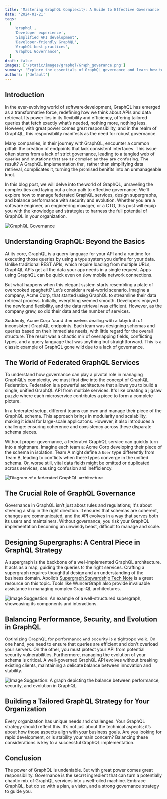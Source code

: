 ```yaml
---
title: 'Mastering GraphQL Complexity: A Guide to Effective Governance'
date: '2024-01-21'
tags:
  [
    'graphql',
    'Developer experience',
    'Simplified API development',
    'Developer-friendly GraphQL',
    'GraphQL best practices',
    'GraphQL Governance',
  ]
draft: false
images: ['/static/images/graphql/Graph_goverance.png']
summary: 'Explore the essentials of GraphQL governance and learn how to simplify complex GraphQL APIs in our comprehensive guide. Master the best practices for streamlined API management and enhance your GraphQL strategy with our expert insights. Perfect for software engineers, managers, and CTOs.'
authors: ['default']
---
```


## Introduction

In the ever-evolving world of software development, GraphQL has emerged as a transformative force, redefining how we think about APIs and data retrieval. Its power lies in its flexibility and efficiency, offering tailored queries that fetch exactly what’s needed, nothing more, nothing less. However, with great power comes great responsibility, and in the realm of GraphQL, this responsibility manifests as the need for robust governance.

Many companies, in their journey with GraphQL, encounter a common pitfall: the creation of endpoints that lack consistent interfaces. This issue often stems from a lack of strict governance, leading to a tangled web of queries and mutations that are as complex as they are confusing. The result? A GraphQL implementation that, rather than simplifying data retrieval, complicates it, turning the promised benifits into an unmanageable knot.

In this blog post, we will delve into the world of GraphQL, unraveling the complexities and laying out a clear path to effective governance. We’ll explore how to manage federated GraphQL services, design supergraphs, and balance performance with security and evolution. Whether you are a software engineer, an engineering manager, or a CTO, this post will equip you with the knowledge and strategies to harness the full potential of GraphQL in your organization.

![GraphQL Governance](/static/images/graphql/Graph_goverance.png)

## Understanding GraphQL: Beyond the Basics

At its core, GraphQL is a query language for your API and a runtime for executing those queries by using a type system you define for your data. Unlike traditional REST APIs, which require loading from multiple URLs, GraphQL APIs get all the data your app needs in a single request. Apps using GraphQL can be quick even on slow mobile network connections.

But what happens when this elegant system starts resembling a plate of overcooked spaghetti? Let’s consider a real-world scenario. Imagine a company, Acme Corp, that started using GraphQL to streamline their data retrieval process. Initially, everything seemed smooth. Developers enjoyed the newfound flexibility, and the data retrieval was efficient. However, as the company grew, so did their data and the number of services.

Suddenly, Acme Corp found themselves dealing with a labyrinth of inconsistent GraphQL endpoints. Each team was designing schemas and queries based on their immediate needs, with little regard for the overall structure. The result was a chaotic mix of overlapping fields, conflicting types, and a query language that was anything but straightforward. This is a classic example of GraphQL gone wild due to a lack of governance.

## The World of Federated GraphQL Services

To understand how governance can play a pivotal role in managing GraphQL’s complexity, we must first dive into the concept of GraphQL Federation. Federation is a powerful architecture that allows you to build a single, unified GraphQL API from multiple services. It's like creating a jigsaw puzzle where each microservice contributes a piece to form a complete picture.

In a federated setup, different teams can own and manage their piece of the GraphQL schema. This approach brings in modularity and scalability, making it ideal for large-scale applications. However, it also introduces a challenge: ensuring coherence and consistency across these disparate schema pieces.

Without proper governance, a federated GraphQL service can quickly turn into a nightmare. Imagine each team at Acme Corp developing their piece of the schema in isolation. Team A might define a `User` type differently from Team B, leading to conflicts when these types converge in the unified schema. Or, worse still, vital data fields might be omitted or duplicated across services, causing confusion and inefficiency.

![Diagram of a federated GraphQL architecture](/static/images/graphql/software_engineer_team_perplexed.png)

## The Crucial Role of GraphQL Governance

Governance in GraphQL isn’t just about rules and regulations; it's about steering a ship in the right direction. It ensures that schemas are coherent, changes are communicated, and the API evolves in a way that serves both its users and maintainers. Without governance, you risk your GraphQL implementation becoming an unwieldy beast, difficult to manage and scale.

## Designing Supergraphs: A Central Piece in GraphQL Strategy

A supergraph is the backbone of a well-implemented GraphQL architecture. It acts as a map, guiding the queries to the right services. Crafting a supergraph requires thoughtful design and an understanding of the business domain. Apollo’s [Supergraph Stewardship Tech Note](https://www.apollographql.com/docs/technotes/TN0025-supergraph-stewardship/) is a great resource on this topic. Tools like WunderGraph also provide invaluable assistance in managing complex GraphQL architectures.

![Image Suggestion: An example of a well-structured supergraph, showcasing its components and interactions.](/static/images/graphql/software_engineer_team_perplexed.png)

## Balancing Performance, Security, and Evolution in GraphQL

Optimizing GraphQL for performance and security is a tightrope walk. On one hand, you need to ensure that queries are efficient and don't overload your servers. On the other, you must protect your API from potential security vulnerabilities. Furthermore, managing the evolution of your schema is critical. A well-governed GraphQL API evolves without breaking existing clients, maintaining a delicate balance between innovation and stability.

![Image Suggestion: A graph depicting the balance between performance, security, and evolution in GraphQL.](/static/images/graphql/software_engineer_team_perplexed.png)

## Building a Tailored GraphQL Strategy for Your Organization

Every organization has unique needs and challenges. Your GraphQL strategy should reflect this. It’s not just about the technical aspects; it’s about how those aspects align with your business goals. Are you looking for rapid development, or is stability your main concern? Balancing these considerations is key to a successful GraphQL implementation.

## Conclusion

The power of GraphQL is undeniable. But with great power comes great responsibility. Governance is the secret ingredient that can turn a potentially chaotic mix of GraphQL services into a well-oiled machine. Embrace GraphQL, but do so with a plan, a vision, and a strong governance strategy to guide you.

<BlogNewsletterForm title="Get twice as much done with a fifth of the code." />
